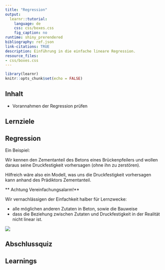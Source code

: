 ```yaml
---
title: "Regression"
output:
  learnr::tutorial:
    language: de
    css: css/boxes.css
    fig_caption: no
runtime: shiny_prerendered
bibliography: ref.json
link-citations: TRUE
description: Einführung in die einfache lineare Regression.
resource_files:
- css/boxes.css
---
```


```r
library(learnr)
knitr::opts_chunk$set(echo = FALSE)
```

## Inhalt

-   Vorannahmen der Regression prüfen

## Lernziele

## Regression

Ein Beispiel:

Wir kennen den Zementanteil des Betons eines Brückenpfeilers und wollen daraus seine Druckfestigkeit vorhersagen (ohne ihn zu zerstören).

Hilfreich wäre also ein Modell, was uns die Druckfestigkeit vorhersagen kann anhand des Prädiktors Zementanteil.

\*\* Achtung Vereinfachungsalarm!\*\*

Wir vernachlässigen der Einfachkeit halber für Lernzwecke:

-   alle möglichen anderen Zutaten in Beton, sowie die Bauweise
-   dass die Beziehung zwischen Zutaten und Druckfestigkeit in der Realität nicht linear ist.

![](images/1280px-Europabrücke.jpg)

## Abschlussquiz

## Learnings
